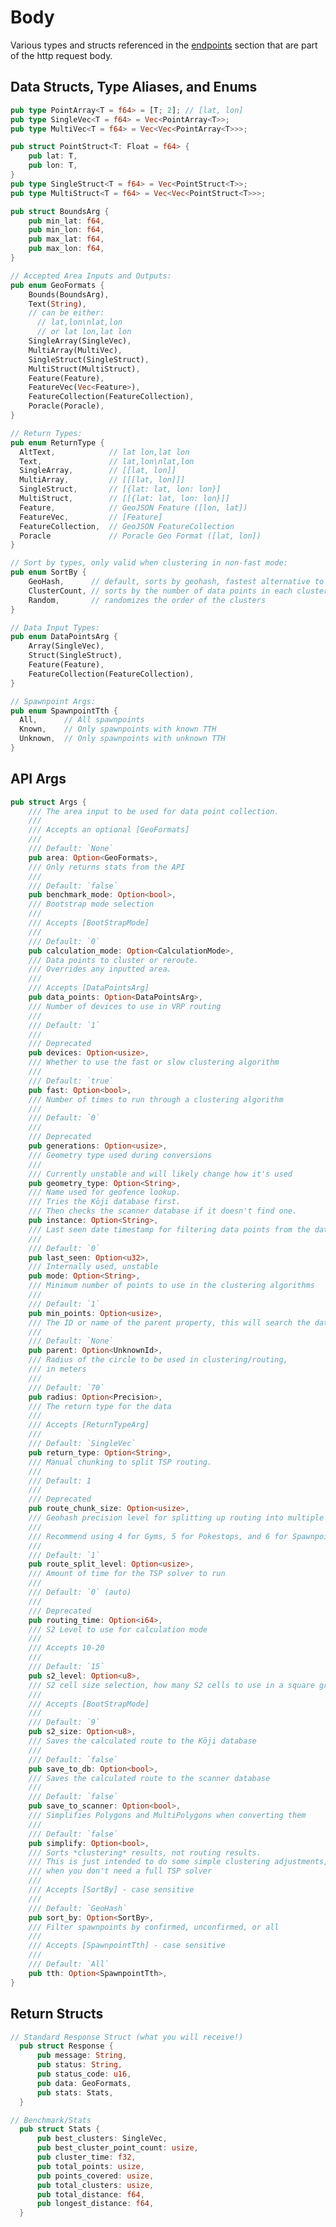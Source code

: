 # Body

Various types and structs referenced in the [endpoints](./endpoints) section that are part of the http request body.

## Data Structs, Type Aliases, and Enums

```rust
pub type PointArray<T = f64> = [T; 2]; // [lat, lon]
pub type SingleVec<T = f64> = Vec<PointArray<T>>;
pub type MultiVec<T = f64> = Vec<Vec<PointArray<T>>>;

pub struct PointStruct<T: Float = f64> {
    pub lat: T,
    pub lon: T,
}
pub type SingleStruct<T = f64> = Vec<PointStruct<T>>;
pub type MultiStruct<T = f64> = Vec<Vec<PointStruct<T>>>;

pub struct BoundsArg {
    pub min_lat: f64,
    pub min_lon: f64,
    pub max_lat: f64,
    pub max_lon: f64,
}

// Accepted Area Inputs and Outputs:
pub enum GeoFormats {
    Bounds(BoundsArg),
    Text(String),
    // can be either:
      // lat,lon\nlat,lon
      // or lat lon,lat lon
    SingleArray(SingleVec),
    MultiArray(MultiVec),
    SingleStruct(SingleStruct),
    MultiStruct(MultiStruct),
    Feature(Feature),
    FeatureVec(Vec<Feature>),
    FeatureCollection(FeatureCollection),
    Poracle(Poracle),
}

// Return Types:
pub enum ReturnType {
  AltText,            // lat lon,lat lon
  Text,               // lat,lon\nlat,lon
  SingleArray,        // [[lat, lon]]
  MultiArray,         // [[[lat, lon]]]
  SingleStruct,       // [{lat: lat, lon: lon}]
  MultiStruct,        // [[{lat: lat, lon: lon}]]
  Feature,            // GeoJSON Feature ([lon, lat])
  FeatureVec,         // [Feature]
  FeatureCollection,  // GeoJSON FeatureCollection
  Poracle             // Poracle Geo Format ([lat, lon])
}

// Sort by types, only valid when clustering in non-fast mode:
pub enum SortBy {
    GeoHash,      // default, sorts by geohash, fastest alternative to okay routing
    ClusterCount, // sorts by the number of data points in each cluster
    Random,       // randomizes the order of the clusters
}

// Data Input Types:
pub enum DataPointsArg {
    Array(SingleVec),
    Struct(SingleStruct),
    Feature(Feature),
    FeatureCollection(FeatureCollection),
}

// Spawnpoint Args:
pub enum SpawnpointTth {
  All,      // All spawnpoints
  Known,    // Only spawnpoints with known TTH
  Unknown,  // Only spawnpoints with unknown TTH
}
```

## API Args

```rust
pub struct Args {
    /// The area input to be used for data point collection.
    ///
    /// Accepts an optional [GeoFormats]
    ///
    /// Default: `None`
    pub area: Option<GeoFormats>,
    /// Only returns stats from the API
    ///
    /// Default: `false`
    pub benchmark_mode: Option<bool>,
    /// Bootstrap mode selection
    ///
    /// Accepts [BootStrapMode]
    ///
    /// Default: `0`
    pub calculation_mode: Option<CalculationMode>,
    /// Data points to cluster or reroute.
    /// Overrides any inputted area.
    ///
    /// Accepts [DataPointsArg]
    pub data_points: Option<DataPointsArg>,
    /// Number of devices to use in VRP routing
    ///
    /// Default: `1`
    ///
    /// Deprecated
    pub devices: Option<usize>,
    /// Whether to use the fast or slow clustering algorithm
    ///
    /// Default: `true`
    pub fast: Option<bool>,
    /// Number of times to run through a clustering algorithm
    ///
    /// Default: `0`
    ///
    /// Deprecated
    pub generations: Option<usize>,
    /// Geometry type used during conversions
    ///
    /// Currently unstable and will likely change how it's used
    pub geometry_type: Option<String>,
    /// Name used for geofence lookup.
    /// Tries the Kōji database first.
    /// Then checks the scanner database if it doesn't find one.
    pub instance: Option<String>,
    /// Last seen date timestamp for filtering data points from the database.
    ///
    /// Default: `0`
    pub last_seen: Option<u32>,
    /// Internally used, unstable
    pub mode: Option<String>,
    /// Minimum number of points to use in the clustering algorithms
    ///
    /// Default: `1`
    pub min_points: Option<usize>,
    /// The ID or name of the parent property, this will search the database for any properties that have their `parent` property set to this value.
    ///
    /// Default: `None`
    pub parent: Option<UnknownId>,
    /// Radius of the circle to be used in clustering/routing,
    /// in meters
    ///
    /// Default: `70`
    pub radius: Option<Precision>,
    /// The return type for the data
    ///
    /// Accepts [ReturnTypeArg]
    ///
    /// Default: `SingleVec`
    pub return_type: Option<String>,
    /// Manual chunking to split TSP routing.
    ///
    /// Default: 1
    ///
    /// Deprecated
    pub route_chunk_size: Option<usize>,
    /// Geohash precision level for splitting up routing into multiple threads
    ///
    /// Recommend using 4 for Gyms, 5 for Pokestops, and 6 for Spawnpoints
    ///
    /// Default: `1`
    pub route_split_level: Option<usize>,
    /// Amount of time for the TSP solver to run
    ///
    /// Default: `0` (auto)
    ///
    /// Deprecated
    pub routing_time: Option<i64>,
    /// S2 Level to use for calculation mode
    ///
    /// Accepts 10-20
    ///
    /// Default: `15`
    pub s2_level: Option<u8>,
    /// S2 cell size selection, how many S2 cells to use in a square grid
    ///
    /// Accepts [BootStrapMode]
    ///
    /// Default: `9`
    pub s2_size: Option<u8>,
    /// Saves the calculated route to the Kōji database
    ///
    /// Default: `false`
    pub save_to_db: Option<bool>,
    /// Saves the calculated route to the scanner database
    ///
    /// Default: `false`
    pub save_to_scanner: Option<bool>,
    /// Simplifies Polygons and MultiPolygons when converting them
    ///
    /// Default: `false`
    pub simplify: Option<bool>,
    /// Sorts *clustering* results, not routing results.
    /// This is just intended to do some simple clustering adjustments,
    /// when you don't need a full TSP solver
    ///
    /// Accepts [SortBy] - case sensitive
    ///
    /// Default: `GeoHash`
    pub sort_by: Option<SortBy>,
    /// Filter spawnpoints by confirmed, unconfirmed, or all
    ///
    /// Accepts [SpawnpointTth] - case sensitive
    ///
    /// Default: `All`
    pub tth: Option<SpawnpointTth>,
}
```

## Return Structs

```rust
// Standard Response Struct (what you will receive!)
  pub struct Response {
      pub message: String,
      pub status: String,
      pub status_code: u16,
      pub data: GeoFormats,
      pub stats: Stats,
  }

// Benchmark/Stats
  pub struct Stats {
      pub best_clusters: SingleVec,
      pub best_cluster_point_count: usize,
      pub cluster_time: f32,
      pub total_points: usize,
      pub points_covered: usize,
      pub total_clusters: usize,
      pub total_distance: f64,
      pub longest_distance: f64,
  }
```
